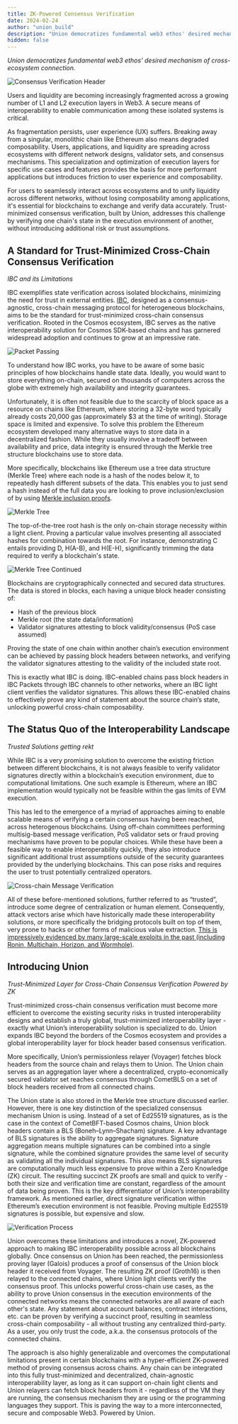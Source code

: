 ```yaml
---
title: ZK-Powered Consensus Verification
date: 2024-02-24
author: "union_build"
description: "Union democratizes fundamental web3 ethos' desired mechanism  of cross-ecosystem connection."
hidden: false
---
```



_Union democratizes fundamental web3 ethos' desired mechanism of cross-ecosystem connection._

<img alt="Consensus Verification Header" src={header.src} />

Users and liquidity are becoming increasingly fragmented across a growing number of L1 and L2 execution layers in Web3. A secure means of interoperability to enable communication among these isolated systems is critical.

As fragmentation persists, user experience (UX) suffers. Breaking away from a singular, monolithic chain like Ethereum also means degraded composability. Users, applications, and liquidity are spreading across ecosystems with different network designs, validator sets, and consensus mechanisms. This specialization and optimization of execution layers for specific use cases and features provides the basis for more performant applications but introduces friction to user experience and composability.

For users to seamlessly interact across ecosystems and to unify liquidity across different networks, without losing composability among applications, it's essential for blockchains to exchange and verify data accurately. Trust-minimized consensus verification, built by Union, addresses this challenge by verifying one chain's state in the execution environment of another, without introducing additional risk or trust assumptions.

## A Standard for Trust-Minimized Cross-Chain Consensus Verification

_IBC and its Limitations_

IBC exemplifies state verification across isolated blockchains, minimizing the need for trust in external entities. [IBC](https://arxiv.org/pdf/2006.15918.pdf), designed as a consensus-agnostic, cross-chain messaging protocol for heterogeneous blockchains, aims to be the standard for trust-minimized cross-chain consensus verification. Rooted in the Cosmos ecosystem, IBC serves as the native interoperability solution for Cosmos SDK-based chains and has garnered widespread adoption and continues to grow at an impressive rate.

<img alt="Packet Passing" src={packetPassing.src} />

To understand how IBC works, you have to be aware of some basic principles of how blockchains handle state data. Ideally, you would want to store everything on-chain, secured on thousands of computers across the globe with extremely high availability and integrity guarantees.

Unfortunately, it is often not feasible due to the scarcity of block space as a resource on chains like Ethereum, where storing a 32-byte word typically already costs 20,000 gas (approximately $3 at the time of writing). Storage space is limited and expensive. To solve this problem the Ethereum ecosystem developed many alternative ways to store data in a decentralized fashion. While they usually involve a tradeoff between availability and price, data integrity is ensured through the Merkle tree structure blockchains use to store data.

More specifically, blockchains like Ethereum use a tree data structure (Merkle Tree) where each node is a hash of the nodes below it, to repeatedly hash different subsets of the data. This enables you to just send a hash instead of the full data you are looking to prove inclusion/exclusion of by using [Merkle inclusion proofs](https://ethereum.org/developers/tutorials/merkle-proofs-for-offline-data-integrity).

<img alt="Merkle Tree" src={merkleTree1.src} />

The top-of-the-tree root hash is the only on-chain storage necessity within a light client. Proving a particular value involves presenting all associated hashes for combination towards the root. For instance, demonstrating C entails providing D, H(A-B), and H(E-H), significantly trimming the data required to verify a blockchain's state.

<img alt="Merkle Tree Continued" src={merkleTree2.src} />

Blockchains are cryptographically connected and secured data structures. The data is stored in blocks, each having a unique block header consisting of:

- Hash of the previous block
- Merkle root (the state data/information)
- Validator signatures attesting to block validity/consensus (PoS case assumed)

Proving the state of one chain within another chain’s execution environment can be achieved by passing block headers between networks, and verifying the validator signatures attesting to the validity of the included state root.

This is exactly what IBC is doing. IBC-enabled chains pass block headers in IBC Packets through IBC channels to other networks, where an IBC light client verifies the validator signatures. This allows these IBC-enabled chains to effectively prove any kind of statement about the source chain’s state, unlocking powerful cross-chain composability.

## The Status Quo of the Interoperability Landscape

_Trusted Solutions getting rekt_

While IBC is a very promising solution to overcome the existing friction between different blockchains, it is not always feasible to verify validator signatures directly within a blockchain’s execution environment, due to computational limitations. One such example is Ethereum, where an IBC implementation would typically not be feasible within the gas limits of EVM execution.

This has led to the emergence of a myriad of approaches aiming to enable scalable means of verifying a certain consensus having been reached, across heterogenous blockchains. Using off-chain committees performing multisig-based message verification, PoS validator sets or fraud proving mechanisms have proven to be popular choices. While these have been a feasible way to enable interoperability quickly, they also introduce significant additional trust assumptions outside of the security guarantees provided by the underlying blockchains. This can pose risks and requires the user to trust potentially centralized operators.

<img
  alt="Cross-chain Message Verification"
  src={crossChainMessageVerification.src}
/>

All of these before-mentioned solutions, further referred to as “trusted”, introduce some degree of centralization or human element. Consequently, attack vectors arise which have historically made these interoperability solutions, or more specifically the bridging protocols built on top of them, very prone to hacks or other forms of malicious value extraction. [This is impressively evidenced by many large-scale exploits in the past (including Ronin, Multichain, Horizon, and Wormhole)](https://rekt.news/leaderboard/).

## Introducing Union

_Trust-Minimized Layer for Cross-Chain Consensus Verification Powered by ZK_

Trust-minimized cross-chain consensus verification must become more efficient to overcome the existing security risks in trusted interoperability designs and establish a truly global, trust-minimized interoperability layer - exactly what Union’s interoperability solution is specialized to do. Union expands IBC beyond the borders of the Cosmos ecosystem and provides a global interoperability layer for block header based consensus verification.

More specifically, Union’s permissionless relayer (Voyager) fetches block headers from the source chain and relays them to Union. The Union chain serves as an aggregation layer where a decentralized, crypto-economically secured validator set reaches consensus through CometBLS on a set of block headers received from all connected chains.

The Union state is also stored in the Merkle tree structure discussed earlier. However, there is one key distinction of the specialized consensus mechanism Union is using. Instead of a set of Ed25519 signatures, as is the case in the context of CometBFT-based Cosmos chains, Union block headers contain a BLS (Boneh–Lynn–Shacham) signature. A key advantage of BLS signatures is the ability to aggregate signatures. Signature aggregation means multiple signatures can be combined into a single signature, while the combined signature provides the same level of security as validating all the individual signatures. This also means BLS signatures are computationally much less expensive to prove within a Zero Knowledge (ZK) circuit. The resulting succinct ZK proofs are small and quick to verify - both their size and verification time are constant, regardless of the amount of data being proven. This is the key differentiator of Union’s interoperability framework. As mentioned earlier, direct signature verification within Ethereum’s execution environment is not feasible. Proving multiple Ed25519 signatures is possible, but expensive and slow.

<img alt="Verification Process" src={processMap.src} />

Union overcomes these limitations and introduces a novel, ZK-powered approach to making IBC interoperability possible across all blockchains globally. Once consensus on Union has been reached, the permissionless proving layer (Galois) produces a proof of consensus of the Union block header it received from Voyager. The resulting ZK proof (Groth16) is then relayed to the connected chains, where Union light clients verify the consensus proof. This unlocks powerful cross-chain use cases, as the ability to prove Union consensus in the execution environments of the connected networks means the connected networks are all aware of each other's state. Any statement about account balances, contract interactions, etc. can be proven by verifying a succinct proof, resulting in seamless cross-chain composability - all without trusting any centralized third-party. As a user, you only trust the code, a.k.a. the consensus protocols of the connected chains.

The approach is also highly generalizable and overcomes the computational limitations present in certain blockchains with a hyper-efficient ZK-powered method of proving consensus across chains. Any chain can be integrated into this fully trust-minimized and decentralized, chain-agnostic interoperability layer, as long as it can support on-chain light clients and Union relayers can fetch block headers from it - regardless of the VM they are running, the consensus mechanism they are using or the programming languages they support. This is paving the way to a more interconnected, secure and composable Web3. Powered by Union.

